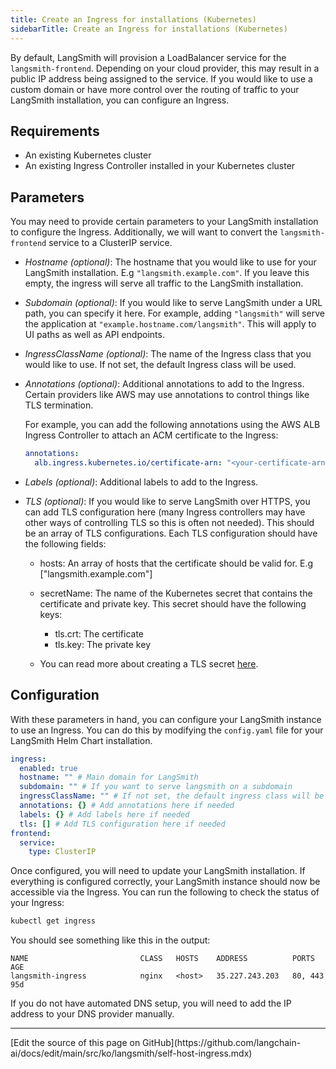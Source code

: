 ```yaml
---
title: Create an Ingress for installations (Kubernetes)
sidebarTitle: Create an Ingress for installations (Kubernetes)
---
```


By default, LangSmith will provision a LoadBalancer service for the `langsmith-frontend`. Depending on your cloud provider, this may result in a public IP address being assigned to the service. If you would like to use a custom domain or have more control over the routing of traffic to your LangSmith installation, you can configure an Ingress.

## Requirements

* An existing Kubernetes cluster
* An existing Ingress Controller installed in your Kubernetes cluster

## Parameters

You may need to provide certain parameters to your LangSmith installation to configure the Ingress. Additionally, we will want to convert the `langsmith-frontend` service to a ClusterIP service.

* *Hostname (optional)*: The hostname that you would like to use for your LangSmith installation. E.g `"langsmith.example.com"`. If you leave this empty, the ingress will serve all traffic to the LangSmith installation.

* *Subdomain (optional)*: If you would like to serve LangSmith under a URL path, you can specify it here. For example, adding `"langsmith"` will serve the application at `"example.hostname.com/langsmith"`. This will apply to UI paths as well as API endpoints.

* *IngressClassName (optional)*: The name of the Ingress class that you would like to use. If not set, the default Ingress class will be used.

* *Annotations (optional)*: Additional annotations to add to the Ingress. Certain providers like AWS may use annotations to control things like TLS termination.

  For example, you can add the following annotations using the AWS ALB Ingress Controller to attach an ACM certificate to the Ingress:

  ```yaml
  annotations:
    alb.ingress.kubernetes.io/certificate-arn: "<your-certificate-arn>"
  ```

* *Labels (optional)*: Additional labels to add to the Ingress.

* *TLS (optional)*: If you would like to serve LangSmith over HTTPS, you can add TLS configuration here (many Ingress controllers may have other ways of controlling TLS so this is often not needed). This should be an array of TLS configurations. Each TLS configuration should have the following fields:

  * hosts: An array of hosts that the certificate should be valid for. E.g \["langsmith.example.com"]

  * secretName: The name of the Kubernetes secret that contains the certificate and private key. This secret should have the following keys:

    * tls.crt: The certificate
    * tls.key: The private key

  * You can read more about creating a TLS secret [here](https://kubernetes.io/do/langsmith/observability-concepts/services-networking/ingress/#tls).

## Configuration

With these parameters in hand, you can configure your LangSmith instance to use an Ingress. You can do this by modifying the `config.yaml` file for your LangSmith Helm Chart installation.

```yaml
ingress:
  enabled: true
  hostname: "" # Main domain for LangSmith
  subdomain: "" # If you want to serve langsmith on a subdomain
  ingressClassName: "" # If not set, the default ingress class will be used
  annotations: {} # Add annotations here if needed
  labels: {} # Add labels here if needed
  tls: [] # Add TLS configuration here if needed
frontend:
  service:
    type: ClusterIP
```

Once configured, you will need to update your LangSmith installation. If everything is configured correctly, your LangSmith instance should now be accessible via the Ingress. You can run the following to check the status of your Ingress:

```bash
kubectl get ingress
```

You should see something like this in the output:

```
NAME                         CLASS   HOSTS    ADDRESS          PORTS     AGE
langsmith-ingress            nginx   <host>   35.227.243.203   80, 443   95d
```

<Warning>
If you do not have automated DNS setup, you will need to add the IP address to your DNS provider manually.
</Warning>

---

<Callout icon="pen-to-square" iconType="regular">
  [Edit the source of this page on GitHub](https://github.com/langchain-ai/docs/edit/main/src/ko/langsmith/self-host-ingress.mdx)
</Callout>
